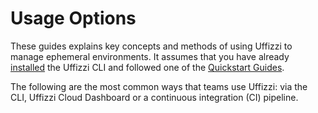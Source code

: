 
# Usage Options

These guides explains key concepts and methods of using Uffizzi to manage ephemeral environments. It assumes that you have already [installed](../install/cli) the Uffizzi CLI and followed one of the [Quickstart Guides](/quickstart). 

The following are the most common ways that teams use Uffizzi: via the CLI, Uffizzi Cloud Dashboard or a continuous integration (CI) pipeline.

<Cards num={2}>
  <Cards.Card
    arrow
    title="CLI Guide"
    href="/usage/cli"
  >
  </Cards.Card>
    <Cards.Card
    arrow
    title="Dashboard (UI) Guide"
    href="/usage/dashboard"
  >
  </Cards.Card>
    <Cards.Card
    arrow
    title="CI Pipeline Guide"
    href="/usage/ci"
  >
  </Cards.Card>
</Cards>
